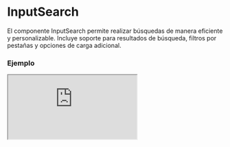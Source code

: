 
# InputSearch

El componente InputSearch permite realizar búsquedas de manera eficiente y personalizable. Incluye soporte para resultados de búsqueda, filtros por pestañas y opciones de carga adicional.

### Ejemplo

<Iframe
  minHeightIframe="30dvh"
  src="https://fenextjs-component-storybook.vercel.app/iframe.html?args=&id=input-inputsearch--index&viewMode=story"
/>

### Importacion

Para importar el componente InputSearch, se puede hacer desde fenextjs

```tsx copy
import { InputSearch } from "fenextjs";
```

### Parametros

| Parametro                    | Tipo                                                                                             | Requerido | Default                                 | Descripcion                                                                                |
| ---------------------------- | ------------------------------------------------------------------------------------------------ | --------- | --------------------------------------- | ------------------------------------------------------------------------------------------ |
| classNameSearch              | string                                                                                           | no        | ''                                      | Clase CSS para personalizar el contenedor del campo de búsqueda.                           |
| classNameSearchBg            | string                                                                                           | no        | ''                                      | Clase CSS para el fondo del campo de búsqueda.                                             |
| classNameSearchContentResult | string                                                                                           | no        | ''                                      | Clase CSS para el contenedor de resultados de búsqueda.                                    |
| classNameSearchResult        | string                                                                                           | no        | ''                                      | Clase CSS para los elementos de resultado de búsqueda.                                     |
| placeholder                  | string                                                                                           | no        | 'Search'                                | Texto que se muestra cuando el campo de búsqueda está vacío.                               |
| icon                         | ReactNode                                                                                        | no        | \<SVGSearch /\>                         | Ícono que se muestra en el campo de búsqueda.                                              |
| iconClear                    | ReactNode                                                                                        | no        | \<Close /\>                             | Ícono que se muestra para limpiar la búsqueda.                                             |
| onSearch                     | (value: string, tabFilter?: InputSearchTabFilterProps[]) =\> Promise\<InputSearchResultProps[]\> | no        | undefined                               | Función que se llama al realizar una búsqueda, pasando el valor y los filtros de pestañas. |
| onEnterSearch                | (value: string) =\> void                                                                         | no        | undefined                               | Función que se ejecuta al presionar Enter en el campo de búsqueda.                         |
| onClearSearch                | () =\> void                                                                                      | no        | undefined                               | Función que se ejecuta al limpiar el campo de búsqueda.                                    |
| onClickSearch                | (result: InputSearchResultProps) =\> void                                                        | no        | undefined                               | Función que se ejecuta al hacer clic en un resultado de búsqueda.                          |
| useResult                    | boolean                                                                                          | no        | false                                   | Indica si se debe mostrar la lista de resultados de búsqueda.                              |
| useLoadMore                  | boolean                                                                                          | no        | true                                    | Indica si se debe permitir cargar más resultados.                                          |
| ButtonLoadMoreProps          | Omit\<ButtonProps, 'onClick'\>                                                                   | no        | \{ children: 'Load More' \}             | Propiedades para el botón de carga adicional.                                              |
| resultList                   | InputSearchResultProps[]                                                                         | no        | undefined                               | Lista de resultados de búsqueda que se muestran.                                           |
| resultEmpty                  | ReactNode                                                                                        | no        | \<Title tag='h4'\>Not Results\</Title\> | Contenido que se muestra cuando no hay resultados de búsqueda.                             |
| resultPreSearch              | ReactNode                                                                                        | no        | \<Title tag='h4'\>Search\</Title\>      | Contenido que se muestra antes de realizar una búsqueda.                                   |
| listTabFilter                | InputSearchTabFilterProps[]                                                                      | no        | []                                      | Lista de filtros por pestañas que se pueden aplicar a la búsqueda.                         |
| defaultTabFilterSelected     | InputSearchTabFilterProps[]                                                                      | no        | []                                      | Lista de filtros por pestañas seleccionados por defecto.                                   |
| onChangeTabFilterSelected    | (selected: InputSearchTabFilterProps[]) =\> void                                                 | no        | undefined                               | Función que se ejecuta al cambiar los filtros por pestañas seleccionados.                  |

### Storybook

Para ver el storybook del componente lo puede hacer con este [link](https://fenextjs-component-storybook.vercel.app/?path=/story/input-inputsearch--index)

### Usos

- Búsqueda básica

```tsx copy
<InputSearch onSearch={async (value) => await fetchResults(value)} />
```

- Búsqueda con carga de más resultados

```tsx copy
<InputSearch
  onSearch={async (value) => await fetchResults(value)}
  useLoadMore={true}
/>
```

- Búsqueda con filtros por pestañas

```tsx copy
<InputSearch
  onSearch={async (value) => await fetchResults(value)}
  useTabFilter={true}
  listTabFilter={[{ id: "tab1", text: "Tab 1" }]}
/>
```
